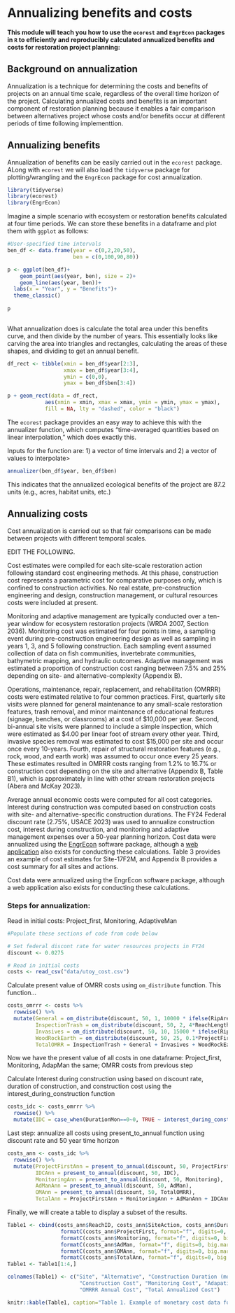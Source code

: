 # Annualizing benefits and costs

**This module will teach you how to use the `ecorest` and `EngrEcon` packages in `R` to efficiently and reproducibly calculated annualized benefits and costs for restoration project planning:**

## Background on annualization

Annualization is a technique for determining the costs and benefits of projects on an annual time scale, regardless of the overall time horizon of the project. Calculating annualized costs and benefits is an important component of restoration planning because it enables a fair comparison between alternatives project whose costs and/or benefits occur at different periods of time following implementtion. 

## Annualizing benefits
Annualization of benefits can be easily carried out in the `ecorest` package. ALong with `ecorest` we will also load the `tidyverse` package for plotting/wrangling and the `EngrEcon` package for cost annualization.

```r
library(tidyverse)
library(ecorest)
library(EngrEcon)
```


Imagine a simple scenario with ecosystem or restoration benefits calculated at four time periods. We can store these benefits in a dataframe and plot them with `ggplot` as follows:

```r
#User-specified time intervals
ben_df <- data.frame(year = c(0,2,20,50),
                     ben = c(0,100,90,80))

p <- ggplot(ben_df)+
    geom_point(aes(year, ben), size = 2)+
    geom_line(aes(year, ben))+
  labs(x = "Year", y = "Benefits")+
  theme_classic()
  
p
  
```
What annualization does is calculate the total area under this benefits curve, and then divide by the number of years. This essentially looks like carving the area into triangles and rectangles, calculating the areas of these shapes, and dividing to get an annual benefit.

```r
df_rect <- tibble(xmin = ben_df$year[2:3],
                  xmax = ben_df$year[3:4],
                  ymin = c(0,0),
                  ymax = ben_df$ben[3:4])

p + geom_rect(data = df_rect,
            aes(xmin = xmin, xmax = xmax, ymin = ymin, ymax = ymax),
            fill = NA, lty = "dashed", color = "black")

```

The `ecorest` package provides an easy way to achieve this with the annualizer function, which computes "time-averaged quantities based on linear interpolation," which does exactly this.

Inputs for the function are: 1) a vector of time intervals and 
2) a vector of values to interpolate>

```r
annualizer(ben_df$year, ben_df$ben)
```
This indicates that the annualized ecological benefits of the project are 87.2 units (e.g., acres, habitat units, etc.)

## Annualizing costs

Cost annualization is carried out so that fair comparisons can be made between projects with different temporal scales.

EDIT THE FOLLOWING.

Cost estimates were compiled for each site-scale restoration action following standard cost engineering methods. At this phase, construction cost represents a parametric cost for comparative purposes only, which is confined to construction activities. No real estate, pre-construction engineering and design, construction management, or cultural resources costs were included at present.

Monitoring and adaptive management are typically conducted over a ten-year window for ecosystem restoration projects (WRDA 2007, Section 2036). Monitoring cost was estimated for four points in time, a sampling event during pre-construction engineering design as well as sampling in years 1, 3, and 5 following construction. Each sampling event assumed collection of data on fish communities, invertebrate communities, bathymetric mapping, and hydraulic outcomes. Adaptive management was estimated a proportion of construction cost ranging between 7.5% and 25% depending on site- and alternative-complexity (Appendix B).

Operations, maintenance, repair, replacement, and rehabilitation (OMRRR) costs were estimated relative to four common practices. First, quarterly site visits were planned for general maintenance to any small-scale restoration features, trash removal, and minor maintenance of educational features (signage, benches, or classrooms) at a cost of \$10,000 per year. Second, bi-annual site visits were planned to include a simple inspection, which were estimated as \$4.00 per linear foot of stream every other year. Third, invasive species removal was estimated to cost \$15,000 per site and occur once every 10-years. Fourth, repair of structural restoration features (e.g., rock, wood, and earth work) was assumed to occur once every 25 years. These estimates resulted in OMRRR costs ranging from 1.2% to 16.7% or construction cost depending on the site and alternative (Appendix B, Table B1), which is approximately in line with other stream restoration projects (Abera and McKay 2023).

Average annual economic costs were computed for all cost categories. Interest during construction was computed based on construction costs with site- and alternative-specific construction durations. The FY24 Federal discount rate (2.75%, USACE 2023) was used to annualize construction cost, interest during construction, and monitoring and adaptive management expenses over a 50-year planning horizon. Cost data were annualized using the [EngrEcon](https://cran.r-project.org/web/packages/EngrEcon/index.html) software package, although a [web application](https://wrises.shinyapps.io/engrecon-webapp/) also exists for conducting these calculations. Table 3 provides an example of cost estimates for Site-17F2M, and Appendix B provides a cost summary for all sites and actions.

Cost data were annualized using the EngrEcon software package, although a web application also exists for conducting these calculations.

### Steps for annualization:

Read in initial costs: Project_first, Monitoring, AdaptiveMan

```r
#Populate these sections of code from code below

# Set federal discont rate for water resources projects in FY24
discount <- 0.0275

# Read in initial costs
costs <- read_csv("data/utoy_cost.csv")

```

Calculate present value of OMRR costs using `om_distribute` function. This function...
```r

costs_omrrr <- costs %>%
  rowwise() %>%
  mutate(General = om_distribute(discount, 50, 1, 10000 * ifelse(RipAreaFt2>0, 1, 0)),
         InspectionTrash = om_distribute(discount, 50, 2, 4*ReachLengthFt),
         Invasives = om_distribute(discount, 50, 10, 15000 * ifelse(RipAreaFt2>0, 1, 0)),
         WoodRockEarth = om_distribute(discount, 50, 25, 0.1*ProjectFirst),
         TotalOMRR = InspectionTrash + General + Invasives + WoodRockEarth)

```

Now we have the present value of all costs in one dataframe: Project_first, Monitoring, AdapMan the same; OMRR costs from previous step

Calculate Interest during construction using  based on discount rate, duration of construction, and construction cost using the interest_during_construction function
```r
costs_idc <- costs_omrrr %>%
  rowwise() %>%
  mutate(IDC = case_when(DurationMon==0~0, TRUE ~ interest_during_construction(discount, DurationMon, ProjectFirst)))

```

Last step: annualize all costs using present_to_annual function using discount rate and 50 year time horizon
```r
costs_ann <- costs_idc %>% 
  rowwise() %>%
  mutate(ProjectFirstAnn = present_to_annual(discount, 50, ProjectFirst),
         IDCAnn = present_to_annual(discount, 50, IDC),
         MonitoringAnn = present_to_annual(discount, 50, Monitoring),
         AdManAnn = present_to_annual(discount, 50, AdMan),
         OMAnn = present_to_annual(discount, 50, TotalOMRR),
         TotalAnn = ProjectFirstAnn + MonitoringAnn + AdManAnn + IDCAnn + OMAnn)

```

Finally, we will create a table to display a subset of the results.
```r
Table1 <- cbind(costs_ann$ReachID, costs_ann$SiteAction, costs_ann$DurationMon,
                 formatC(costs_ann$ProjectFirst, format="f", digits=0, big.mark = ","),
                 formatC(costs_ann$Monitoring, format="f", digits=0, big.mark = ","),
                 formatC(costs_ann$AdMan, format="f", digits=0, big.mark = ","),
                 formatC(costs_ann$OMAnn, format="f", digits=0, big.mark = ","),
                 formatC(costs_ann$TotalAnn, format="f", digits=0, big.mark = ","))
Table1 <- Table1[1:4,]

colnames(Table1) <- c("Site", "Alternative", "Construction Duration (mo)", 
                       "Construction Cost", "Monitoring Cost", "Adapative Management Cost",
                       "OMRRR Annual Cost", "Total Annualized Cost")

knitr::kable(Table1, caption="Table 1. Example of monetary cost data for Site-17F2M.", align='c') 

```
